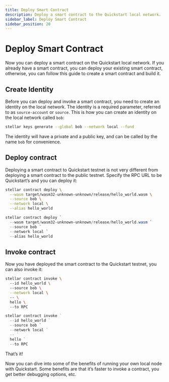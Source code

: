 ```yaml
---
title: Deploy Smart Contract
description: Deploy a smart contract to the Quickstart local network.
sidebar_label: Deploy Smart Contract
sidebar_position: 20
---
```



# Deploy Smart Contract

Now you can deploy a smart contract on the Quickstart local network. If you already have a smart contract, you can deploy your existing smart contract, otherwise, you can follow this guide to create a smart contract and build it. 

## Create Identity
Before you can deploy and invoke a smart contract, you need to create an identity on the local network. The identity is a required parameter, referred to as `source-account` or `source`. This is how you can create an identity on the local network called `bob`:

```sh
stellar keys generate --global bob --network local --fund
```

The identity will have a private and a public key, and can be called by the name `bob` for convenience. 

## Deploy contract
Deploying a smart contract to Quickstart testnet is not very different from deploying a smart contract to the public testnet. Specify the RPC URL to be Quickstart’s and you can deploy it:

<Tabs groupId="platform" defaultValue={getPlatform()}>

<TabItem value="unix" label="macOS/Linux">

```sh
stellar contract deploy \
  --wasm target/wasm32-unknown-unknown/release/hello_world.wasm \
  --source bob \
  --network local \
  --alias hello_world
```

</TabItem>

<TabItem value="windows" label="Windows (PowerShell)">

```powershell
stellar contract deploy `
  --wasm target/wasm32-unknown-unknown/release/hello_world.wasm `
  --source bob `
  --network local `
  --alias hello_world
```

</TabItem>

</Tabs>

## Invoke contract
Now you have deployed the smart contract to the Quickstart testnet, you can also invoke it:

<Tabs groupId="platform" defaultValue={getPlatform()}>

<TabItem value="unix" label="macOS/Linux">

```sh
stellar contract invoke \ 
  --id hello_world \ 
  --source bob \
  --network local \ 
  -- \ 
  hello \ 
  --to RPC
```

</TabItem>

<TabItem value="windows" label="Windows (PowerShell)">

```powershell
stellar contract invoke ` 
  --id hello_world ` 
  --source bob `
  --network local ` 
  -- ` 
  hello ` 
  --to RPC
```

</TabItem>

</Tabs>

That’s it!

Now you can dive into some of the benefits of running your own local node with Quickstart. Some benefits are that it’s faster to invoke a contract, you get better debugging options, etc.